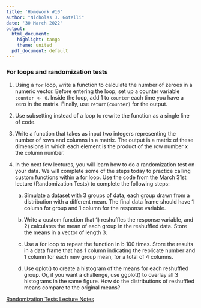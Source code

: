 ```yaml
---
title: 'Homework #10'
author: "Nicholas J. Gotelli"
date: '30 March 2022'
output:
  html_document:
    highlight: tango
    theme: united
  pdf_document: default
---
```


### For loops and randomization tests


1. Using a `for` loop, write a function to calculate the number of zeroes in a numeric vector. Before entering the loop, set up a counter variable `counter <- 0`. Inside the loop, add 1 to `counter` each time you have a zero in the matrix. Finally, use `return(counter)` for the output.

2. Use subsetting instead of a loop to rewrite the function as a single line of code.

3. Write a function that takes as input two integers representing the number of rows and columns in a matrix. The output is a matrix of these dimensions in which each element is the product of the row number x the column number.

4. In the next few lectures, you will learn how to do a randomization test on your data. We will complete some of the steps today to practice calling custom functions within a for loop. Use the code from the March 31st lecture (Randomization Tests) to complete the following steps:  
  
    a. Simulate a dataset with 3 groups of data, each group drawn from a distribution with a different mean. The final data frame should have 1 column for group and 1 column for the response variable.  

    b. Write a custom function that 1) reshuffles the response variable, and 2) calculates the mean of each group in the reshuffled data. Store the means in a vector of length 3.  

    c. Use a for loop to repeat the function in b 100 times. Store the results in a data frame that has 1 column indicating the replicate number and 1 column for each new group mean, for a total of 4 columns.  

    d. Use qplot() to create a histogram of the means for each reshuffled group. Or, if you want a challenge, use ggplot() to overlay all 3 histograms in the same figure. How do the distributions of reshuffled means compare to the original means?   

[Randomization Tests Lecture Notes](https://gotellilab.github.io/Bio381/Lectures/Lecture19_S2021.html)